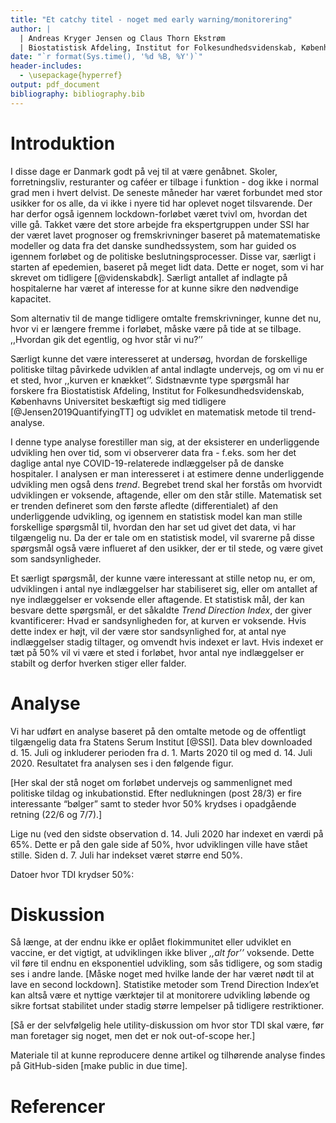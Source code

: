 ```yaml
---
title: "Et catchy titel - noget med early warning/monitorering"
author: | 
  | Andreas Kryger Jensen og Claus Thorn Ekstrøm
  | Biostatistisk Afdeling, Institut for Folkesundhedsvidenskab, Københavns Universitet 
date: "`r format(Sys.time(), '%d %B, %Y')`"
header-includes:
  - \usepackage{hyperref}
output: pdf_document
bibliography: bibliography.bib
---
```


# Introduktion

I disse dage er Danmark godt på vej til at være genåbnet. Skoler, forretningsliv, resturanter og caféer er tilbage i funktion - dog ikke i normal grad men i hvert delvist. De seneste måneder har været forbundet med stor usikker for os alle, da vi ikke i nyere tid har oplevet noget tilsvarende. Der har derfor også igennem lockdown-forløbet været tvivl om, hvordan det ville gå. Takket være det store arbejde fra ekspertgruppen under SSI har der været lavet prognoser og fremskrivninger baseret på matematematiske modeller og data fra det danske sundhedssystem, som har guided os igennem forløbet og de politiske beslutningsprocesser. Disse var, særligt i starten af epedemien, baseret på meget lidt data. Dette er noget, som vi har skrevet om tidligere [@videnskabdk]. Særligt antallet af indlagte på hospitalerne har været af interesse for at kunne sikre den nødvendige kapacitet.

Som alternativ til de mange tidligere omtalte fremskrivninger, kunne det nu, hvor vi er længere fremme i forløbet, måske være på tide at se tilbage. ,,Hvordan gik det egentlig, og hvor står vi nu?''

Særligt kunne det være interesseret at undersøg, hvordan de forskellige politiske tiltag påvirkede udviklen af antal indlagte undervejs, og om vi nu er et sted, hvor ,,kurven er knækket''. Sidstnævnte type spørgsmål har forskere fra Biostatistisk Afdeling, Institut for Folkesundhedsvidenskab, Københavns Universitet beskæftigt sig med tidligere [@Jensen2019QuantifyingTT] og udviklet en matematisk metode til trend-analyse.

I denne type analyse forestiller man sig, at der eksisterer en underliggende udvikling hen over tid, som vi observerer data fra - f.eks. som her det daglige antal nye COVID-19-relaterede indlæggelser på de danske hospitaler. I analysen er man interesseret i at estimere denne underliggende udvikling men også dens *trend*. Begrebet trend skal her forstås om hvorvidt udviklingen er voksende, aftagende, eller om den står stille. Matematisk set er trenden defineret som den første afledte (differentialet) af den underliggende udvikling, og igennem en statistisk model kan man stille forskellige spørgsmål til, hvordan den har set ud givet det data, vi har tilgængelig nu. Da der er tale om en statistisk model, vil svarerne på disse spørgsmål også være influeret af den usikker, der er til stede, og være givet som sandsynligheder.

Et særligt spørgsmål, der kunne være interessant at stille netop nu, er om, udviklingen i antal nye indlæggelser har stabiliseret sig, eller om antallet af nye indlæggelser er voksende eller aftagende. Et statistisk mål, der kan besvare dette spørgsmål, er det såkaldte *Trend Direction Index*, der giver kvantificerer: Hvad er sandsynligheden for, at kurven er voksende. Hvis dette index er højt, vil der være stor sandsynlighed for, at antal nye indlæggelser stadig tiltager, og omvendt hvis indexet er lavt. Hvis indexet er tæt på 50% vil vi være et sted i forløbet, hvor antal nye indlæggelser er stabilt og derfor hverken stiger eller falder.

# Analyse
Vi har udført en analyse baseret på den omtalte metode og de offentligt tilgængelig data fra Statens Serum Institut [@SSI]. Data blev downloaded d. 15. Juli og inkluderer perioden fra d. 1. Marts 2020 til og med d. 14. Juli 2020. Resultatet fra analysen ses i den følgende figur.

\begin{figure}[htb]
\center\includegraphics{../analysis/covid19DK_fit}
\end{figure}

[Her skal der stå noget om forløbet undervejs og sammenlignet med politiske tildag og inkubationstid. Efter nedlukningen (post 28/3) er fire interessante "bølger" samt to steder hvor 50\% krydses i opadgående retning (22/6 og 7/7).]

Lige nu (ved den sidste observation d. 14. Juli 2020 har indexet en værdi på 65\%. Dette er på den gale side af 50\%, hvor udviklingen ville have stået stille. Siden d. 7. Juli har indekset været større end 50\%.

Datoer hvor TDI krydser 50\%:
\begin{verbatim}
> as.Date("2020-03-01") + round(uniroot.all(function(x) {
    approxfun(tPred, total$post[1,,5])(x) - 0.5
  }, c(0, 140)))
[1] "2020-03-03" "2020-03-27" "2020-06-11" "2020-06-22" "2020-07-07"
\end{verbatim}

# Diskussion
Så længe, at der endnu ikke er oplået flokimmunitet eller udviklet en vaccine, er det vigtigt, at udviklingen ikke bliver *,,alt for''* voksende. Dette vil føre til endnu en eksponentiel udvikling, som sås tidligere, og som stadig ses i andre lande. [Måske noget med hvilke lande der har været nødt til at lave en second lockdown]. Statistike metoder som Trend Direction Index'et kan altså være et nyttige værktøjer til at monitorere udvikling løbende og sikre fortsat stabilitet under stadig større lempelser på tidligere restriktioner.

[Så er der selvfølgelig hele utility-diskussion om hvor stor TDI skal være, før man foretager sig noget, men det er nok out-of-scope her.]

Materiale til at kunne reproducere denne artikel og tilhørende analyse findes på GitHub-siden \url{https://github.com/aejensen/DK-COVID19-Trendiness} [make public in due time].

# Referencer

<div id="refs"></div>
